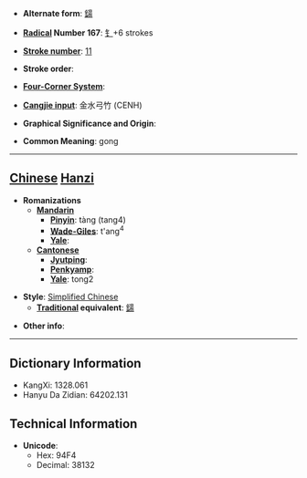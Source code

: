 * '''Alternate form''': [[鐋]]

* '''[[Wiktionary:Chinese radical index| Radical]] Number 167''': [[Wiktionary:Chinese radical index 钅|钅]]+6 strokes

* '''[[Wiktionary:Chinese total strokes index|Stroke number]]''': [[Wiktionary:Chinese total strokes index 11|11]]

* '''Stroke order''': 

* '''[[Wiktionary:Chinese four corner index|Four-Corner System]]''': 

* '''[[Wiktionary:Chinese Cangjie index|Cangjie input]]''': 金水弓竹 (CENH)

* '''Graphical Significance and Origin''': 

* '''Common Meaning''': gong

----

== [[Chinese]] [[Hanzi]] ==

* '''Romanizations'''
** '''[[Mandarin]]'''
*** '''[[Pinyin]]''': tàng (tang4)
*** '''[[Wade-Giles]]''': t'ang<sup>4</sup>
*** '''[[Yale]]''': 
** '''[[Cantonese]]'''
*** '''[[Jyutping]]''':
*** '''[[Penkyamp]]''': 
*** '''[[Yale]]''': tong2

* '''Style''': [[Simplified Chinese]] 
** '''[[Traditional Chinese|Traditional]] equivalent''': [[鐋]]

* '''Other info''': 

----

== Dictionary Information ==

* KangXi: 1328.061
* Hanyu Da Zidian: 64202.131

== Technical Information ==

* '''Unicode''':
** Hex: 94F4
** Decimal: 38132